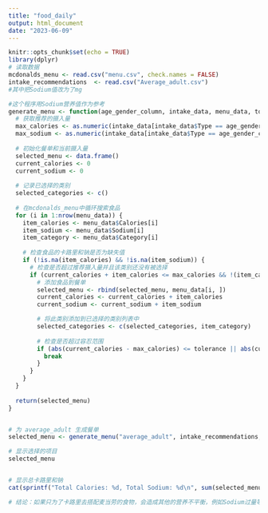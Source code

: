 ---
title: "food_daily"
output: html_document
date: "2023-06-09"
---

```{r setup, include=FALSE}
knitr::opts_chunk$set(echo = TRUE)
library(dplyr)
# 读取数据
mcdonalds_menu <- read.csv("menu.csv", check.names = FALSE)
intake_recommendations  <- read.csv("Average_adult.csv")
#其中把Sodium值改为了mg
```



```{r}
#这个程序用Sodium营养值作为参考
generate_menu <- function(age_gender_column, intake_data, menu_data, tolerance) {
  # 获取推荐的摄入量
  max_calories <- as.numeric(intake_data[intake_data$Type == age_gender_column, "Calories"])
  max_sodium <- as.numeric(intake_data[intake_data$Type == age_gender_column, "Sodium"])
  
  # 初始化餐单和当前摄入量
  selected_menu <- data.frame()
  current_calories <- 0
  current_sodium <- 0
  
  # 记录已选择的类别
  selected_categories <- c()
  
  # 在mcdonalds_menu中循环搜索食品
  for (i in 1:nrow(menu_data)) {
    item_calories <- menu_data$Calories[i]
    item_sodium <- menu_data$Sodium[i]
    item_category <- menu_data$Category[i]
    
    # 检查食品的卡路里和钠是否为缺失值
    if (!is.na(item_calories) && !is.na(item_sodium)) {
      # 检查是否超过推荐摄入量并且该类别还没有被选择
      if (current_calories + item_calories <= max_calories && !(item_category %in% selected_categories)) {
        # 添加食品到餐单
        selected_menu <- rbind(selected_menu, menu_data[i, ])
        current_calories <- current_calories + item_calories
        current_sodium <- current_sodium + item_sodium

        # 将此类别添加到已选择的类别列表中
        selected_categories <- c(selected_categories, item_category)
        
        # 检查是否超过容忍范围
        if (abs(current_calories - max_calories) <= tolerance || abs(current_sodium - max_sodium) <= tolerance) {
          break
        }
      }
    }
  }
  
  return(selected_menu)
}


# 为 average_adult 生成餐单
selected_menu <- generate_menu("average_adult", intake_recommendations, mcdonalds_menu, 200)

# 显示选择的项目
selected_menu


# 显示总卡路里和钠
cat(sprintf("Total Calories: %d, Total Sodium: %d\n", sum(selected_menu$Calories), sum(selected_menu$Sodium)))

# 结论：如果只为了卡路里去搭配麦当劳的食物，会造成其他的营养不平衡，例如Sodium过量等。

```


